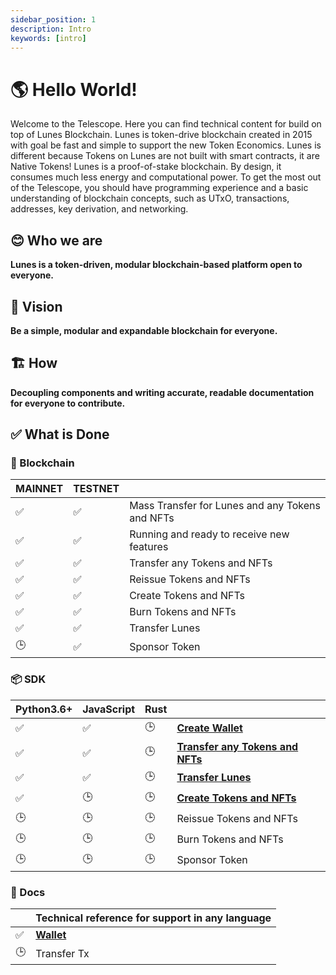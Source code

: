 ```yaml
---
sidebar_position: 1
description: Intro
keywords: [intro]
---
```


# 🌎 Hello World!

Welcome to the Telescope. Here you can find technical content for build on top of Lunes Blockchain.
Lunes is token-drive blockchain created in 2015 with goal be fast and simple to support the new Token Economics.
Lunes is different because Tokens on Lunes are not built with smart contracts, it are Native Tokens!
Lunes is a proof-of-stake blockchain. By design, it consumes much less energy and computational power.
To get the most out of the Telescope, you should have programming experience and a basic understanding of blockchain concepts, such as UTxO, transactions, addresses, key derivation, and networking.

## 😊 Who we are

**Lunes is a token-driven, modular blockchain-based platform open to everyone.**

## 🔭 Vision

**Be a simple, modular and expandable blockchain for everyone.**

## 🏗 How

**Decoupling components and writing accurate, readable documentation for everyone to contribute.**


## ✅ What is Done

### 🔗 Blockchain

| MAINNET | TESTNET |          |
|---------|---------|----------|
| ✅ | ✅ | Mass Transfer for Lunes and any Tokens and NFTs |
| ✅ | ✅ | Running and ready to receive new features |
| ✅ | ✅ | Transfer any Tokens and NFTs |
| ✅ | ✅ | Reissue Tokens and NFTs |
| ✅ | ✅ | Create Tokens and NFTs |
| ✅ | ✅ | Burn Tokens and NFTs |
| ✅ | ✅ | Transfer Lunes |
| 🕒 | ✅ | Sponsor Token |

### 📦 SDK

| Python3.6+ | JavaScript | Rust |    |
|--------|-------|------|----|
| ✅ | ✅ | 🕒 | **[Create Wallet](/docs/sdk/wallet/create)** |
| ✅ | ✅ | 🕒 | **[Transfer any Tokens and NFTs](/docs/sdk/transactions/send_token)** |
| ✅ | ✅ | 🕒 | **[Transfer Lunes](/docs/sdk/transactions/send_token)** |
| ✅ | 🕒 | 🕒 | **[Create Tokens and NFTs](/docs/sdk/transactions/issue)** |
| 🕒 | 🕒 | 🕒 | Reissue Tokens and NFTs |
| 🕒 | 🕒 | 🕒 | Burn Tokens and NFTs |
| 🕒 | 🕒 | 🕒 | Sponsor Token |

### 📄 Docs

| | Technical reference for support in any language |
|-|-------------------------------------------------|
| ✅ | **[Wallet](/docs/sdk/wallet/cryptography)** |
| 🕒 | Transfer Tx |
